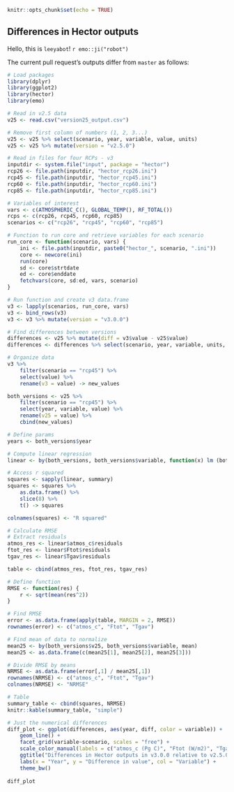```r
knitr::opts_chunk$set(echo = TRUE)
```

## Differences in Hector outputs

Hello, this is `leeyabot`! `r emo::ji("robot")`  

The current pull request's outputs differ from `master` as follows:  


``` r
# Load packages
library(dplyr)
library(ggplot2)
library(hector)
library(emo)

# Read in v2.5 data
v25 <- read.csv("version25_output.csv")

# Remove first column of numbers (1, 2, 3...)
v25 <- v25 %>% select(scenario, year, variable, value, units)
v25 <- v25 %>% mutate(version = "v2.5.0")

# Read in files for four RCPs - v3
inputdir <- system.file("input", package = "hector")
rcp26 <- file.path(inputdir, "hector_rcp26.ini")
rcp45 <- file.path(inputdir, "hector_rcp45.ini")
rcp60 <- file.path(inputdir, "hector_rcp60.ini")
rcp85 <- file.path(inputdir, "hector_rcp85.ini")

# Variables of interest
vars <- c(ATMOSPHERIC_C(), GLOBAL_TEMP(), RF_TOTAL())
rcps <- c(rcp26, rcp45, rcp60, rcp85)
scenarios <- c("rcp26", "rcp45", "rcp60", "rcp85")

# Function to run core and retrieve variables for each scenario
run_core <- function(scenario, vars) {
    ini <- file.path(inputdir, paste0("hector_", scenario, ".ini"))
    core <- newcore(ini)
    run(core)
    sd <- core$strtdate
    ed <- core$enddate
    fetchvars(core, sd:ed, vars, scenario)
}

# Run function and create v3 data.frame
v3 <- lapply(scenarios, run_core, vars)
v3 <- bind_rows(v3)
v3 <- v3 %>% mutate(version = "v3.0.0")

# Find differences between versions
differences <- v25 %>% mutate(diff = v3$value - v25$value)
differences <- differences %>% select(scenario, year, variable, units, version, diff)
```


```r

# Organize data
v3 %>%
    filter(scenario == "rcp45") %>%
    select(value) %>%
    rename(v3 = value) -> new_values

both_versions <- v25 %>%
    filter(scenario == "rcp45") %>%
    select(year, variable, value) %>%
    rename(v25 = value) %>%
    cbind(new_values)

# Define params
years <- both_versions$year

# Compute linear regression
linear <- by(both_versions, both_versions$variable, function(x) lm (both_versions$v3~both_versions$v25))

# Access r squared
squares <- sapply(linear, summary)
squares <- squares %>% 
    as.data.frame() %>%
    slice(8) %>%
    t() -> squares

colnames(squares) <- "R squared"

# Calculate RMSE
# Extract residuals
atmos_res <- linear$atmos_c$residuals
ftot_res <- linear$Ftot$residuals
tgav_res <- linear$Tgav$residuals

table <- cbind(atmos_res, ftot_res, tgav_res)

# Define function
RMSE <- function(res) {
    r <- sqrt(mean(res^2))
}

# Find RMSE
error <- as.data.frame(apply(table, MARGIN = 2, RMSE))
rownames(error) <- c("atmos_c", "Ftot", "Tgav")

# Find mean of data to normalize
mean25 <- by(both_versions$v25, both_versions$variable, mean)
mean25 <- as.data.frame(c(mean25[1], mean25[2], mean25[3]))

# Divide RMSE by means
NRMSE <- as.data.frame(error[,1] / mean25[,1])
rownames(NRMSE) <- c("atmos_c", "Ftot", "Tgav")
colnames(NRMSE) <- "NRMSE"

# Table
summary_table <- cbind(squares, NRMSE)
knitr::kable(summary_table, "simple")

```


``` r
# Just the numerical differences
diff_plot <- ggplot(differences, aes(year, diff, color = variable)) +
    geom_line() +
    facet_grid(variable~scenario, scales = "free") +
    scale_color_manual(labels = c("atmos_c (Pg C)", "Ftot (W/m2)", "Tgav (degC)"), values = c("gold", "aquamarine4", "slateblue4")) +
    ggtitle("Differences in Hector outputs in v3.0.0 relative to v2.5.0") +
    labs(x = "Year", y = "Difference in value", col = "Variable") +
    theme_bw()
    
diff_plot
```
